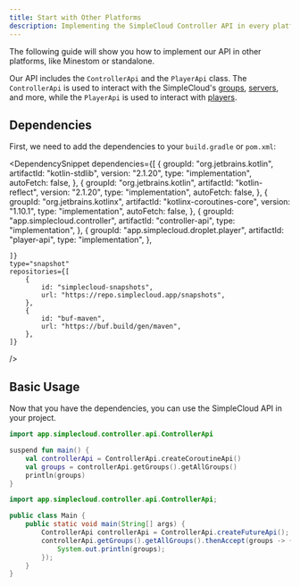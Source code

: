 ```yaml
---
title: Start with Other Platforms
description: Implementing the SimpleCloud Controller API in every platform, can also be Minestom
---
```


The following guide will show you how to implement our API in other platforms, like Minestom or standalone.

Our API includes the `ControllerApi` and the `PlayerApi` class. The `ControllerApi` is used to interact with the SimpleCloud's [groups](/manual/setup/groups), [servers](/manual/setup/servers), and more, while the `PlayerApi` is used to interact with [players](/manual/droplets/player).

## Dependencies

First, we need to add the dependencies to your `build.gradle` or `pom.xml`:

<DependencySnippet
  dependencies={[
    {
      groupId: "org.jetbrains.kotlin",
      artifactId: "kotlin-stdlib",
      version: "2.1.20",
      type: "implementation",
      autoFetch: false,
    },
    {
      groupId: "org.jetbrains.kotlin",
      artifactId: "kotlin-reflect",
      version: "2.1.20",
      type: "implementation",
      autoFetch: false,
    },
    {
      groupId: "org.jetbrains.kotlinx",
      artifactId: "kotlinx-coroutines-core",
      version: "1.10.1",
      type: "implementation",
      autoFetch: false,
    },
    {
      groupId: "app.simplecloud.controller",
      artifactId: "controller-api",
      type: "implementation",
    },
    {
      groupId: "app.simplecloud.droplet.player",
      artifactId: "player-api",
      type: "implementation",
    },

    ]}
    type="snapshot"
    repositories={[
        {
            id: "simplecloud-snapshots",
            url: "https://repo.simplecloud.app/snapshots",
        },
        {
            id: "buf-maven",
            url: "https://buf.build/gen/maven",
        },
    ]}

/>

## Basic Usage

Now that you have the dependencies, you can use the SimpleCloud API in your project.

```kotlin tab="Kotlin"
import app.simplecloud.controller.api.ControllerApi

suspend fun main() {
    val controllerApi = ControllerApi.createCoroutineApi()
    val groups = controllerApi.getGroups().getAllGroups()
    println(groups)
}
```

```java tab="Java"
import app.simplecloud.controller.api.ControllerApi;

public class Main {
    public static void main(String[] args) {
        ControllerApi controllerApi = ControllerApi.createFutureApi();
        controllerApi.getGroups().getAllGroups().thenAccept(groups -> {
            System.out.println(groups);
        });
    }
}
```
